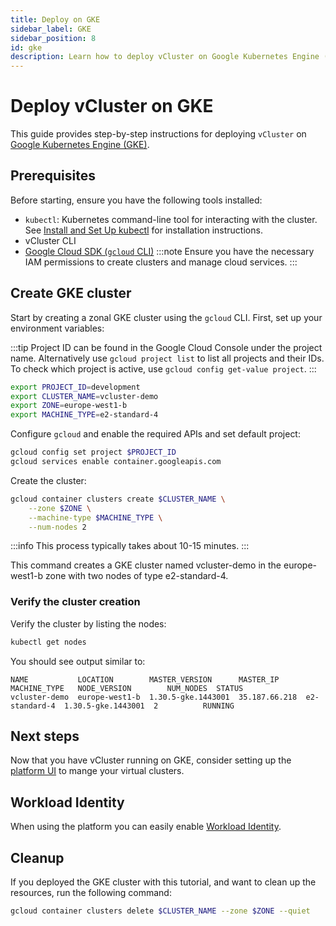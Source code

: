 ```yaml
---
title: Deploy on GKE
sidebar_label: GKE
sidebar_position: 8
id: gke
description: Learn how to deploy vCluster on Google Kubernetes Engine (GKE), including storage provisioning and Workload Identity configuration.
---
```





# Deploy vCluster on GKE

This guide provides step-by-step instructions for deploying `vCluster` on [Google Kubernetes Engine (GKE)](https://cloud.google.com/kubernetes-engine).

## Prerequisites

Before starting, ensure you have the following tools installed:

- `kubectl`: Kubernetes command-line tool for interacting with the cluster. See [Install and Set Up kubectl](https://kubernetes.io/docs/tasks/tools/#kubectl) for installation instructions.
- vCluster CLI <InstallCli />
- [Google Cloud SDK (`gcloud` CLI)](https://cloud.google.com/sdk/docs/install)
  :::note
  Ensure you have the necessary IAM permissions to create clusters and manage cloud services.
  :::

## Create GKE cluster

Start by creating a zonal GKE cluster using the `gcloud` CLI. First, set up your environment variables:

:::tip
Project ID can be found in the Google Cloud Console under the project name.
Alternatively use `gcloud project list` to list all projects and their IDs.
To check which project is active, use `gcloud config get-value project`.
:::

```bash title="Set environment variables"
export PROJECT_ID=development
export CLUSTER_NAME=vcluster-demo
export ZONE=europe-west1-b
export MACHINE_TYPE=e2-standard-4
```


Configure `gcloud` and enable the required APIs and set default project:

```bash title="Configure gcloud"
gcloud config set project $PROJECT_ID
gcloud services enable container.googleapis.com
```

Create the cluster:

```bash title="Create GKE cluster"
gcloud container clusters create $CLUSTER_NAME \
    --zone $ZONE \
    --machine-type $MACHINE_TYPE \
    --num-nodes 2
```

:::info
This process typically takes about 10-15 minutes.
:::

This command creates a GKE cluster named vcluster-demo in the europe-west1-b
zone with two nodes of type e2-standard-4.

<KubeconfigUpdate />

### Verify the cluster creation

Verify the cluster by listing the nodes:

```bash title="List cluster nodes"
kubectl get nodes
```

You should see output similar to:
```
NAME           LOCATION        MASTER_VERSION      MASTER_IP      MACHINE_TYPE   NODE_VERSION        NUM_NODES  STATUS
vcluster-demo  europe-west1-b  1.30.5-gke.1443001  35.187.66.218  e2-standard-4  1.30.5-gke.1443001  2          RUNNING
```

<ManagedK8sInstallVcluster />

## Next steps

Now that you have vCluster running on GKE, consider setting up the [platform UI](/platform/install/quick-start-guide) to mange your virtual clusters.

## Workload Identity

<ProAdmonition />

When using the platform you can easily enable [Workload Identity](/vcluster/integrations/pod-identity/gke-workload-identity).

## Cleanup

If you deployed the GKE cluster with this tutorial, and want to clean up the resources, run the
following command:

```bash title="Clean up resources"
gcloud container clusters delete $CLUSTER_NAME --zone $ZONE --quiet
```
